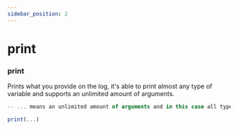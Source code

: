 ```yaml
---
sidebar_position: 2
---
```


# print

### print
Prints what you provide on the log, it's able to print almost any type of variable and supports an unlimited amount of arguments.

```jsx title="print Example"
-- ... means an unlimited amount of arguments and in this case all types should be supported.

print(...)
```